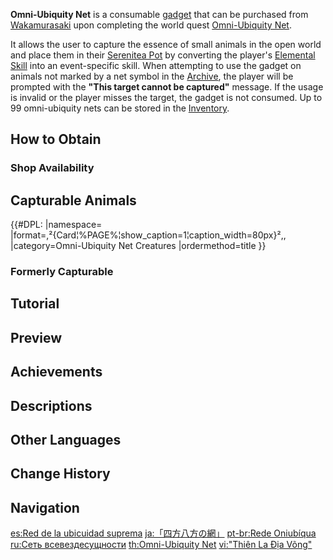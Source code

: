 {{About|a Gadget|the World Quest|Omni-Ubiquity Net (Quest)|the event gadget|Ubiquity Net}}
{{Item Infobox
|id           = 220043
|image        = Item Omni-Ubiquity Net.png
|type         = Gadgets
|invCategory  = Gadgets
|quality      = 3
|effect       = When used, replaces the player's [[Elemental Skill]] with the capture ability. It has a cooldown of 10 seconds.
|description  = A net that has been modified once again by [[Wakamurasaki]] using onmyoudou. She claims that it can detain the essence of small creatures before using the net itself as a medium to recreate their forms.
|source1      = {{Sold By|Omni-Ubiquity Net}}
|reusable     = No
|usage        = Quick Use
|memento      = No
}}
'''Omni-Ubiquity Net''' is a consumable [[gadget]] that can be purchased from [[Wakamurasaki]] upon completing the world quest [[Omni-Ubiquity Net (Quest)|Omni-Ubiquity Net]].

It allows the user to capture the essence of small animals in the open world and place them in their [[Serenitea Pot]] by converting the player's [[Elemental Skill]] into an event-specific skill. When attempting to use the gadget on animals not marked by a net symbol in the [[Archive]], the player will be prompted with the '''"This target cannot be captured"''' message. If the usage is invalid or the player misses the target, the gadget is not consumed. Up to 99 omni-ubiquity nets can be stored in the [[Inventory]].

==How to Obtain==
===Shop Availability===
{{Shop Availability}}

==Capturable Animals==
{{#DPL:
|namespace=
|format=,²{Card¦%PAGE%¦show_caption=1¦caption_width=80px}²,,
|category=Omni-Ubiquity Net Creatures
|ordermethod=title
}}
===Formerly Capturable===
{{Card|Coral Butterfly|show_caption=1|caption_width=80px}}

==Tutorial==
{{Transclude|Tutorial/Omni-Ubiquity Net}}

==Preview==
{{Transclude|Ubiquity Net|Preview}}

==Achievements==
{{Achievement Topic Table|topic=Omni-Ubiquity Net}}

==Descriptions==
{{Description|A net created using [[Mystic Arts in Teyvat#Onmyoudou|onmyoudou]]. It can be used to detain the essences of small animals and also serves as a medium to recreate their forms. There exits a [[Mystic Onmyou Chamber|training ground]] somewhere in Inazuma that uses onmyoudou to recreate monsters and villains. The technique used to make these nets may be the product of those same techniques following many long years of degradation in power and knoweledge.|[[Archive]]}}

==Other Languages==
{{Other Languages
|en      = Omni-Ubiquity Net
|zhs     = 四方八方之网
|zhs_rm  = Sìfāng-Bāfāng zhī Wǎng
|zht     = 四方八方之網
|zht_rm  = Sìfāng-Bāfāng zhī Wǎng
|zh_tl   = All-Directional Net
|ja      = 四方八方の網
|ja_rm   = Shihou Happou no Ami
|ja_tl   = All-Directional Net
|ko      = {{tt|사방팔방|四方八方}}의 그물
|ko_rm   = Sabangpalbang-ui geu-mul
|ko_tl   = All-Directional Net
|es      = Red de la ubicuidad suprema
|es_tl   = Net of Supreme Ubiquity
|fr      = Omnifilet d'ubiquité
|fr_tl   = Omni-Net of Ubiquity
|ru      = Сеть всевездесущности
|ru_tl   = All-Ubiquity Net
|th      = Omni-Ubiquity Net
|vi      = {{tt|Thiên La Địa Võng|天羅地網}}
|vi_tl   = Inescapable Net
|de      = Netz der Omniubiquität
|de_tl   = Net of Omni-Ubiquity
|id      = Omni-Ubiquity Net
|pt      = Rede Oniubíqua
|pt_tl   = Omni-Ubiquitous Net
|zh_note = Derived from the Japanese idiom {{ja|四方八方|rm=shihou happou|tl=in all directions|lit=four directions, eight directions.}}
|vi_note = Derived from the Chinese idiom {{zh|天羅地網|rm=tiān luó dì wǎng|tl=inescapable net|lit=nets above, snares below.}}
|tr      = Üstün Ağ Topu
|tr_tl   = 
|it      = Rete dell'ubiquità suprema
|it_tl   = 
}}

==Change History==
{{Change History|2.3}}

==Navigation==
{{Gadget Navbox}}

[[es:Red de la ubicuidad suprema]]
[[ja:「四方八方の網」]]
[[pt-br:Rede Oniubíqua]]
[[ru:Сеть всевездесущности]]
[[th:Omni-Ubiquity Net]]
[[vi:"Thiên La Địa Võng"]]